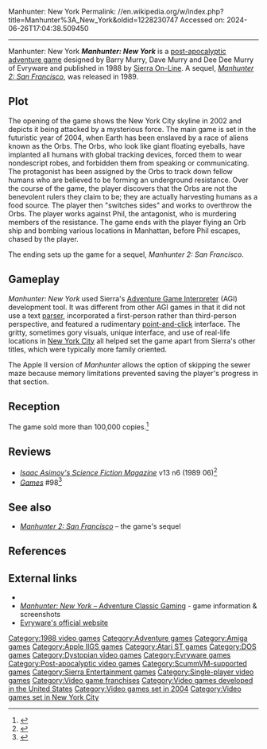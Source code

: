 Manhunter: New York
Permalink: //en.wikipedia.org/w/index.php?title=Manhunter%3A_New_York&oldid=1228230747
Accessed on: 2024-06-26T17:04:38.509450



------
Manhunter: New York
{{Short description|1988 video game}}
{{Infobox video game
|title = Manhunter: New York
|image = Manhunter NewYork Cover.jpg
|developer = Evryware
|publisher = [[Sierra Entertainment|Sierra On-Line]]<ref>{{cite web|first=Dan|last=Gutman|url=https://www.newspapers.com/clip/95342955/the-miami-herald/|title=Games are rough in the Big Apple|newspaper=[[Miami Herald]]|page=27|date=January 13, 1989|accessdate=February 18, 2022|via=[[Newspapers.com]]}}</ref>
|producer = [[Ken Williams (game developer)|Ken Williams]]
|designer = Barry Murry<br>Dave Murry
|programmer = Barry Murry<br>Dave Murry
|artist = Barry Murry<br>Dee Dee Murry
|composer = Barry Murry
|released = September 1988<ref>{{cite web|url=https://archive.org/details/computer-entertainer-7-7/page/14/mode/2up?q=%22Manhunter+New+York%22 |title=Computer Entertainer issue 7-7 |date=October 1988 |access-date=2024-02-12}}</ref>
|engine = [[Adventure Game Interpreter]]
|genre = [[Adventure game]]
|modes = [[Single-player]]
|platforms = [[MS-DOS]], [[Amiga]], [[Atari ST]], [[Apple II]], [[Apple IIGS]]
}}
'''''Manhunter: New York''''' is a [[post-apocalyptic]] [[adventure game]] designed by Barry Murry, Dave Murry and Dee Dee Murry of Evryware and published in 1988 by [[Sierra Entertainment|Sierra On-Line]]. A sequel, ''[[Manhunter 2: San Francisco]]'', was released in 1989.

==Plot==
The opening of the game shows the New York City skyline in 2002 and depicts it being attacked by a mysterious force. The main game is set in the futuristic year of 2004, when Earth has been enslaved by a race of aliens known as the Orbs. The Orbs, who look like giant floating eyeballs, have implanted all humans with global tracking devices, forced them to wear nondescript robes, and forbidden them from speaking or communicating. The protagonist has been assigned by the Orbs to track down fellow humans who are believed to be forming an underground resistance. Over the course of the game, the player discovers that the Orbs are not the benevolent rulers they claim to be; they are actually harvesting humans as a food source. The player then "switches sides" and works to overthrow the Orbs. The player works against Phil, the antagonist, who is murdering members of the resistance. The game ends with the player flying an Orb ship and bombing various locations in Manhattan, before Phil escapes, chased by the player.

The ending sets up the game for a sequel, ''Manhunter 2: San Francisco''.

==Gameplay==
''Manhunter: New York'' used Sierra's [[Adventure Game Interpreter]] (AGI) development tool. It was different from other AGI games in that it did not use a text [[parser]], incorporated a first-person rather than third-person perspective, and featured a rudimentary [[point-and-click]] interface. The gritty, sometimes gory visuals, unique interface, and use of real-life locations in [[New York City]] all helped set the game apart from Sierra's other titles, which were typically more family oriented.

The Apple II version of ''Manhunter'' allows the option of skipping the sewer maze because memory limitations prevented saving the player's progress in that section.

==Reception==
The game sold more than 100,000 copies.<ref name="release">{{cite web|first=Orchun|last=Kolcu|url=http://www.gamesdomain.com/gdreview/depart/jun97/evryware.html|title=Interview with Evryware (Part 1)|website=[[Games Domain]]|date=June 1, 1997|archivedate=February 13, 2002|archiveurl=https://web.archive.org/web/20020213224051/http://www.gamesdomain.com/gdreview/depart/jun97/evryware.html|accessdate=February 18, 2022}}</ref>

==Reviews==
* ''[[Isaac Asimov's Science Fiction Magazine]]'' v13 n6 (1989 06)<ref>{{cite web | url=https://archive.org/details/Asimovs_v13n06_1989-06/page/n17/mode/2up | title=Asimov's v13n06 (1989 06)}}</ref>
* ''[[Games (magazine)|Games]]'' #98<ref>{{cite web | url=https://archive.org/details/games-98-1989-june/page/n65/mode/2up | title=GAMES Magazine #98 | date=June 1989}}</ref>

==See also==
* ''[[Manhunter 2: San Francisco]]'' – the game's sequel

==References==
{{reflist}}

==External links==
* {{moby game|id=/manhunter-new-york}}
* [http://www.adventureclassicgaming.com/index.php/site/reviews/162/ ''Manhunter: New York'' – Adventure Classic Gaming] - game information & screenshots
* [http://www.evryware.com/ Evryware's official website]

{{Sierra Adventure Games}}

[[Category:1988 video games]]
[[Category:Adventure games]]
[[Category:Amiga games]]
[[Category:Apple IIGS games]]
[[Category:Atari ST games]]
[[Category:DOS games]]
[[Category:Dystopian video games]]
[[Category:Evryware games]]
[[Category:Post-apocalyptic video games]]
[[Category:ScummVM-supported games]]
[[Category:Sierra Entertainment games]]
[[Category:Single-player video games]]
[[Category:Video game franchises]]
[[Category:Video games developed in the United States]]
[[Category:Video games set in 2004]]
[[Category:Video games set in New York City]]